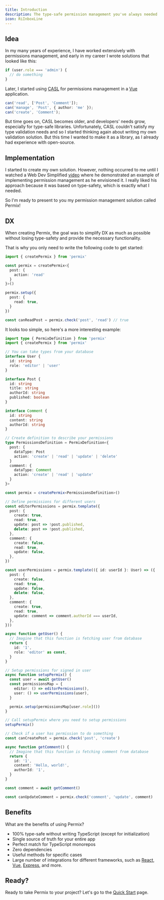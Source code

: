 ```yaml
---
title: Introduction
description: The type-safe permission management you've always needed
icon: RiInboxLine
---
```


## Idea

In my many years of experience, I have worked extensively with permissions management, and early in my career I wrote solutions that looked like this:

```ts
if (user.role === 'admin') {
  // do something
}
```

Later, I started using [CASL](https://casl.js.org) for permissions management in a [Vue](https://vuejs.org/) application.

```ts
can('read', ['Post', 'Comment']);
can('manage', 'Post', { author: 'me' });
can('create', 'Comment');
```

But time goes on, CASL becomes older, and developers' needs grow, especially for type-safe libraries. Unfortunately, CASL couldn't satisfy my type validation needs and so I started thinking again about writing my own validation solution. But this time I wanted to make it as a library, as I already had experience with open-source.

## Implementation

I started to create my own solution. However, nothing occurred to me until I watched a Web Dev Simplified [video](https://www.youtube.com/watch?v=5GG-VUvruzE) where he demonstrated an example of implementing permission management as he envisioned it. I really liked his approach because it was based on type-safety, which is exactly what I needed.

So I'm ready to present to you my permission management solution called Permix!

## DX

When creating Permix, the goal was to simplify DX as much as possible without losing type-safety and provide the necessary functionality.

That is why you only need to write the following code to get started:

```ts twoslash
import { createPermix } from 'permix'

const permix = createPermix<{
  post: {
    action: 'read'
  }
}>()

permix.setup({
  post: {
    read: true,
  }
})

const canReadPost = permix.check('post', 'read') // true
```

It looks too simple, so here's a more interesting example:

```ts twoslash
import type { PermixDefinition } from 'permix'
import { createPermix } from 'permix'

// You can take types from your database
interface User {
  id: string
  role: 'editor' | 'user'
}

interface Post {
  id: string
  title: string
  authorId: string
  published: boolean
}

interface Comment {
  id: string
  content: string
  authorId: string
}

// Create definition to describe your permissions
type PermissionsDefinition = PermixDefinition<{
  post: {
    dataType: Post
    action: 'create' | 'read' | 'update' | 'delete'
  }
  comment: {
    dataType: Comment
    action: 'create' | 'read' | 'update'
  }
}>

const permix = createPermix<PermissionsDefinition>()

// Define permissions for different users
const editorPermissions = permix.template({
  post: {
    create: true,
    read: true,
    update: post => !post.published,
    delete: post => !post.published,
  },
  comment: {
    create: false,
    read: true,
    update: false,
  },
})

const userPermissions = permix.template(({ id: userId }: User) => ({
  post: {
    create: false,
    read: true,
    update: false,
    delete: false,
  },
  comment: {
    create: true,
    read: true,
    update: comment => comment.authorId === userId,
  },
}))

async function getUser() {
  // Imagine that this function is fetching user from database
  return {
    id: '1',
    role: 'editor' as const,
  }
}

// Setup permissions for signed in user
async function setupPermix() {
  const user = await getUser()
  const permissionsMap = {
    editor: () => editorPermissions(),
    user: () => userPermissions(user),
  }

  permix.setup(permissionsMap[user.role]())
}

// Call setupPermix where you need to setup permissions
setupPermix()

// Check if a user has permission to do something
const canCreatePost = permix.check('post', 'create')

async function getComment() {
  // Imagine that this function is fetching comment from database
  return {
    id: '1',
    content: 'Hello, world!',
    authorId: '1',
  }
}

const comment = await getComment()

const canUpdateComment = permix.check('comment', 'update', comment)
```

## Benefits

What are the benefits of using Permix?

- 100% type-safe without writing TypeScript (except for initialization)
- Single source of truth for your entire app
- Perfect match for TypeScript monorepos
- Zero dependencies
- Useful methods for specific cases
- Large number of integrations for different frameworks, such as [React](/docs/integrations/react), [Vue](/docs/integrations/vue), [Express](/docs/integrations/express), and more.

## Ready?

Ready to take Permix to your project? Let's go to the [Quick Start](/docs/quick-start) page.
